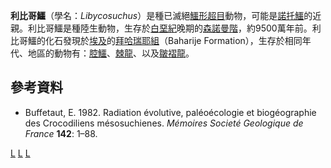 {{Automatic taxobox
| taxon = Libycosuchus
| authority = Stromer, 1914
| fossil_range = [[白堊紀|白堊紀]]晚期
| subdivision_ranks = 種
| subdivision =
*'''短嘴利比哥鱷''' ''L. brevirostris'' <small> Stromer, 1914([[模式種|模式種]])</small>
}}
'''利比哥鱷'''（學名：''Libycosuchus''）是種已滅絕[[鱷形超目|鱷形超目]]動物，可能是[[諾托鱷|諾托鱷]]的近親。利比哥鱷是種陸生動物，生存於[[白堊紀|白堊紀]]晚期的[[森諾曼階|森諾曼階]]，約9500萬年前。利比哥鱷的化石發現於[[埃及|埃及]]的[[拜哈瑞耶組|拜哈瑞耶組]]（Baharije Formation），生存於相同年代、地區的動物有：[[腔鱷|腔鱷]]、[[棘龍|棘龍]]、以及[[皺褶龍|皺褶龍]]。

==參考資料==
* Buffetaut, E. 1982. Radiation évolutive, paléoécologie et biogéographie des Crocodiliens mésosuchienes. ''Mémoires Societé Geologique de France'' '''142''': 1–88.
{{諾托鱷亞目|N.}}
{{Taxonbar|from=Q6542961}}

[[Category:白堊紀鱷形類|L]]
[[Category:鱷形超目|L]]
[[Category:1914年描述的分类群|L]]


{{Paleo-reptile-stub}}
{{Crocodilia-stub}}